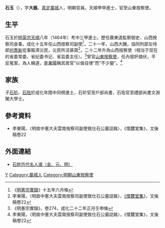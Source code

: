 {{明清人物信息框
| 姓名 = 石玉
| 原名 =
| 圖片名稱=  
| 圖片大小 = 200px
| 圖片說明 = 
| 最高職務 = 山東按察使
| 國家 = 大明
| 前任 = 
| 繼任 = 
| 爵位 =
| 籍貫 = [[直隶|直隶]][[藁城县|藁城县]]
| 族裔 = 漢族
| 旗籍 = 
| 字號 = 字大器
| 諡號 =
| 出生日期 = 正統元年（1436年）
| 出生地點 = [[直隶|直隶]][[藁城县|藁城县]]
| 逝世日期 = 弘治十一年（1498年）
| 逝世地點 = [[直隶|直隶]][[藁城县|藁城县]]
| 墓葬 = 
| 配偶 =
| 親屬 = [[石玠|石玠]]（子）<br>[[石珤|石珤]]（子）
| 出身 = 
*天順八年甲申科同進士出身
| 經歷 = 
| 著作 =
}}

'''石玉'''（{{bd|1436年||1498年|catIdx=Shi石}}），字'''大器'''。[[真定|真定]][[藁城|藁城]]人，明朝官員。天順甲申進士，官至山東按察使。

==生平==
石玉於[[明英宗|明英宗]][[天顺_(明朝)|天順]]八年（1464年）考中三甲進士。歷任廣東道監察御史、山西按察司僉事。成化十五年任山西按察司副使<ref>《[[明憲宗實錄|明憲宗實錄]]》十五年六月條</ref>，二十一年，山西大饑，協同刑部左侍郎[[何喬新|何喬新]]從事賑濟災民，災民所活甚眾<ref>李東陽，〈明故中憲大夫雲南按察司副使致仕石公墓誌銘〉，[[《懷麓堂集|《懷麓堂集]]》，文後稿卷22</ref>，二十二年升為山西按察使（相当于现在的省委常委、省纪委书记、省监委主任）。<ref>《明憲宗實錄》，卷274，成化二十二年正月壬申條</ref>曾官[[山東|山東]][[按察使|按察使]]，任內發奸摘伏，平反冤案，為人稱道，[[李東陽|李東陽]]稱其居官“以儉自律”而“不少變”。<ref>李東陽，〈明故中憲大夫雲南按察司副使致仕石公墓誌銘〉，《懷麓堂集》，文後稿卷22</ref>

==家族==
子[[石玠|石玠]]、[[石珤|石珤]]於成化年間中同榜進士，石玠官至戶部尚書，石珤官至禮部尚書文淵閣大學士。

==參考資料==
{{reflist|2}}
* 李東陽，〈明故中憲大夫雲南按察司副使致仕石公墓誌銘〉，《懷麓堂集》，文後稿卷22

==外面連結==
*[https://web.archive.org/web/20130818095603/http://lzsx.org.cn/index_Article_Content.asp?fID_ArticleContent=358 石姓历代名人谱（金、元、明）]

{{天順八年甲申科殿試金榜}}

{{Authority control}}

{{DEFAULTSORT:Shi石}}

[[Category:石姓|Y]]
[[Category:藁城人|Category:藁城人]]
[[Category:明朝山東按察使|Category:明朝山東按察使]]